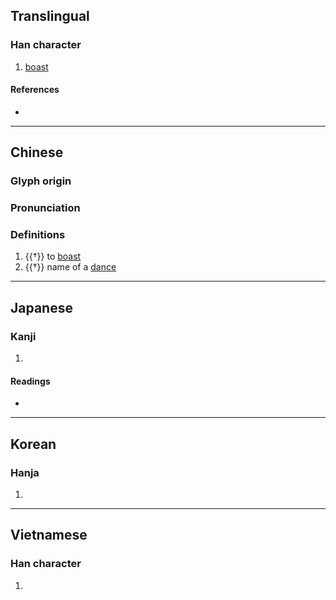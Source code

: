 {{character info}}
==Translingual==

===Han character===
{{Han char|rn=30|rad=口|as=10|sn=13|four=60027|canj=RYBS|ids=⿰口旁}}

# [[boast]]

====References====
* {{Han ref|kx=0202.390|dkj=04083|dj=0425.190|hdz=10670.070|uh=55D9|ud=21977|bh=DCDF|bd=56543}}

----

==Chinese==
{{zh-forms}}

===Glyph origin===
{{Han etym}}

===Pronunciation===
{{zh-pron
|m=bēng,pǎng
|c=pong3
|mc=y
|oc=y
|cat=v
}}

===Definitions===
{{zh-hanzi}}

# {{†}} to [[boast]]
# {{†}} {{zh-div|喻}} name of a [[dance]]

----

==Japanese==

===Kanji===
{{ja-kanji|grade=|rs=口10}}

# {{rfdef|ja|sort=口10}}

====Readings====
* {{ja-readings|on=[[ほう]] (hō)|kun=[[うたう]] (utau)}}

----

==Korean==

===Hanja===
{{ko-hanja|hangeul=방|rv=bang|mr=pang}}

# {{rfdef|ko|sort=口10}}

----

==Vietnamese==

===Han character===
{{vi-readings|reading=bàng|rs=口10}}

# {{rfdef|vi|sort=口10}}